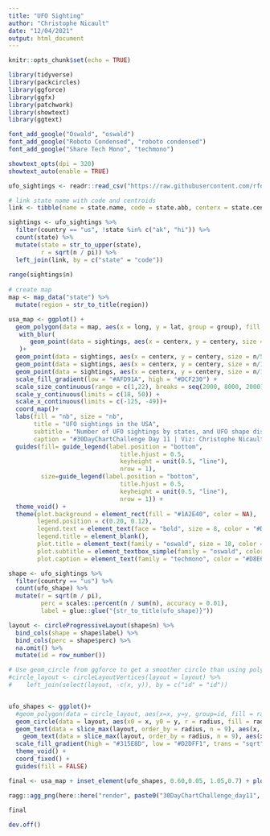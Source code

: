 ```yaml
---
title: "UFO Sighting"
author: "Christophe Nicault"
date: "12/04/2021"
output: html_document
---
```


```r
knitr::opts_chunk$set(echo = TRUE)
```


```r

library(tidyverse)
library(packcircles)
library(ggforce)
library(ggfx)
library(patchwork)
library(showtext)
library(ggtext)

font_add_google("Oswald", "oswald")
font_add_google("Roboto Condensed", "roboto condensed")
font_add_google("Share Tech Mono", "techmono")

showtext_opts(dpi = 320)
showtext_auto(enable = TRUE)

```


```r

ufo_sightings <- readr::read_csv("https://raw.githubusercontent.com/rfordatascience/tidytuesday/master/data/2019/2019-06-25/ufo_sightings.csv")

```

```r

# link state name with code and centroids
link <- tibble(name = state.name, code = state.abb, centerx = state.center$x, centery = state.center$y)

sightings <- ufo_sightings %>%
  filter(country == "us", !state %in% c("ak", "hi")) %>%
  count(state) %>%
  mutate(state = str_to_upper(state),
         r = sqrt(n / pi)) %>%
  left_join(link, by = c("state" = "code"))
  
range(sightings$n)
  
# create map
map <- map_data("state") %>%
  mutate(region = str_to_title(region))

usa_map <- ggplot() +
  geom_polygon(data = map, aes(x = long, y = lat, group = group), fill = "#163A59", color = "#30618C")+
   with_blur(
      geom_point(data = sightings, aes(x = centerx, y = centery, size = n, fill = n), shape = 21), sigma = 8
   )+
  geom_point(data = sightings, aes(x = centerx, y = centery, size = n/5), fill = "#7C9912", shape = 21) +
  geom_point(data = sightings, aes(x = centerx, y = centery, size = n/10), fill = "#48590B", shape = 21) +
  geom_point(data = sightings, aes(x = centerx, y = centery, size = n/100), fill = "#AFD91A", shape = 21) +
  scale_fill_gradient(low = "#AFD91A", high = "#DCF230") +
  scale_size_continuous(range = c(1,22), breaks = seq(2000, 8000, 2000), limits = c(0, 9000)) +
  scale_y_continuous(limits = c(18, 50)) +
  scale_x_continuous(limits = c(-125, -49))+
  coord_map()+
  labs(fill = "nb", size = "nb",
       title = "UFO sightings in the USA",
       subtitle = "Number of UFO sightings by states, and UFO shape distribution.",
       caption = "#30DayChartChallenge Day 11 | Viz: Christophe Nicault | Data: NUFORC") +
  guides(fill= guide_legend(label.position = "bottom",
                               title.hjust = 0.5,
                               keyheight = unit(0.5, "line"),
                               nrow = 1),
         size=guide_legend(label.position = "bottom",
                               title.hjust = 0.5,
                               keyheight = unit(0.5, "line"),
                               nrow = 1)) +
  theme_void() +
  theme(plot.background = element_rect(fill = "#1A2E40", color = NA),
        legend.position = c(0.20, 0.12),
        legend.text = element_text(face = "bold", size = 8, color = "#D8E6F2"),
        legend.title = element_blank(),
        plot.title = element_text(family = "oswald", size = 18, color = "#D8E6F2", hjust = 0.5, face = "bold", margin = margin(10,0,5,0)),
        plot.subtitle = element_textbox_simple(family = "oswald", color = "#D8E6F2", size = 14, halign = 0.5),
        plot.caption = element_text(family = "techmono", color = "#D8E6F2", size = 8, hjust = 0.96, margin = margin(0,0,5,0)) )

```

```r

shape <- ufo_sightings %>%
  filter(country == "us") %>%
  count(ufo_shape) %>%
  mutate(r = sqrt(n / pi),
         perc = scales::percent(n / sum(n), accuracy = 0.01),
         label = glue::glue("{str_to_title(ufo_shape)}")) 

layout <- circleProgressiveLayout(shape$n) %>%
  bind_cols(shape = shape$label) %>%
  bind_cols(perc = shape$perc) %>%
  na.omit() %>%
  mutate(id = row_number())

# Use geom_circle from ggforce to get a smoother circle than using polygon
#circle_layout <- circleLayoutVertices(layout = layout) %>%
#    left_join(select(layout, -c(x, y)), by = c("id" = "id")) 


ufo_shapes <- ggplot()+
  #geom_polygon(data = circle_layout, aes(x=x, y=y, group=id, fill = radius)) +   # replaced by geom_circle
  geom_circle(data = layout, aes(x0 = x, y0 = y, r = radius, fill = radius), size = 0.3)+
  geom_text(data = slice_max(layout, order_by = radius, n = 9), aes(x, y + 10, label = shape), color = "#D8E6F2", family = "oswald", inherit.aes = FALSE, size = 4.2) +
    geom_text(data = slice_max(layout, order_by = radius, n = 9), aes(x, y - 20, label = perc), color = "#D8E6F2", family = "oswald", inherit.aes = FALSE, size = 2.5) +
  scale_fill_gradient(high = "#315E8D", low = "#D2DFF1", trans = "sqrt") +
  theme_void() +
  coord_fixed() +
  guides(fill = FALSE)

```


```r

final <- usa_map + inset_element(ufo_shapes, 0.60,0.05, 1.05,0.7) + plot_annotation(theme = theme(plot.background = element_rect(fill = "#1A2E40", color = NA)))

ragg::agg_png(here::here("render", paste0("30DayChartChallenge_day11", format(Sys.time(), "%Y%m%d_%H%M%S"), ".png")), res = 320, width = 10.45, height = 6.361, units = "in")

final
  
dev.off()

```


